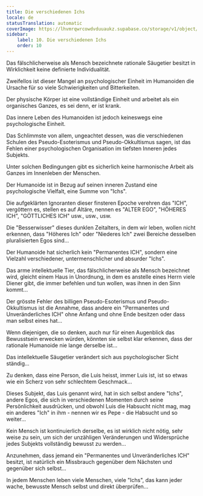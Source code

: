 ```yaml
---
title: Die verschiedenen Ichs
locale: de
statusTranslation: automatic
coverImage: https://lhvmrqwrcowdvduuaukz.supabase.co/storage/v1/object/public/strapi-uploads/small_cover-tratado-de-psicologia-revolucionaria.webp-5e15e1cec4e0ebebcde5d7fc7565d8fd.webp
sidebar:
    label: 10. Die verschiedenen Ichs
    order: 10
---
```

Das fälschlicherweise als Mensch bezeichnete rationale Säugetier besitzt in Wirklichkeit keine definierte Individualität.

Zweifellos ist dieser Mangel an psychologischer Einheit im Humanoiden die Ursache für so viele Schwierigkeiten und Bitterkeiten.

Der physische Körper ist eine vollständige Einheit und arbeitet als ein organisches Ganzes, es sei denn, er ist krank.

Das innere Leben des Humanoiden ist jedoch keineswegs eine psychologische Einheit.

Das Schlimmste von allem, ungeachtet dessen, was die verschiedenen Schulen des Pseudo-Esoterismus und Pseudo-Okkultismus sagen, ist das Fehlen einer psychologischen Organisation im tiefsten Inneren jedes Subjekts.

Unter solchen Bedingungen gibt es sicherlich keine harmonische Arbeit als Ganzes im Innenleben der Menschen.

Der Humanoide ist in Bezug auf seinen inneren Zustand eine psychologische Vielfalt, eine Summe von "Ichs".

Die aufgeklärten Ignoranten dieser finsteren Epoche verehren das "ICH", vergöttern es, stellen es auf Altäre, nennen es "ALTER EGO", "HÖHERES ICH", "GÖTTLICHES ICH" usw., usw., usw.

Die "Besserwisser" dieses dunklen Zeitalters, in dem wir leben, wollen nicht erkennen, dass "Höheres Ich" oder "Niederes Ich" zwei Bereiche desselben pluralisierten Egos sind...

Der Humanoide hat sicherlich kein "Permanentes ICH", sondern eine Vielzahl verschiedener, untermenschlicher und absurder "Ichs".

Das arme intellektuelle Tier, das fälschlicherweise als Mensch bezeichnet wird, gleicht einem Haus in Unordnung, in dem es anstelle eines Herrn viele Diener gibt, die immer befehlen und tun wollen, was ihnen in den Sinn kommt...

Der grösste Fehler des billigen Pseudo-Esoterismus und Pseudo-Okkultismus ist die Annahme, dass andere ein "Permanentes und Unveränderliches ICH" ohne Anfang und ohne Ende besitzen oder dass man selbst eines hat...

Wenn diejenigen, die so denken, auch nur für einen Augenblick das Bewusstsein erwecken würden, könnten sie selbst klar erkennen, dass der rationale Humanoide nie lange derselbe ist...

Das intellektuelle Säugetier verändert sich aus psychologischer Sicht ständig...

Zu denken, dass eine Person, die Luis heisst, immer Luis ist, ist so etwas wie ein Scherz von sehr schlechtem Geschmack...

Dieses Subjekt, das Luis genannt wird, hat in sich selbst andere "Ichs", andere Egos, die sich in verschiedenen Momenten durch seine Persönlichkeit ausdrücken, und obwohl Luis die Habsucht nicht mag, mag ein anderes "Ich" in ihm - nennen wir es Pepe - die Habsucht und so weiter...

Kein Mensch ist kontinuierlich derselbe, es ist wirklich nicht nötig, sehr weise zu sein, um sich der unzähligen Veränderungen und Widersprüche jedes Subjekts vollständig bewusst zu werden...

Anzunehmen, dass jemand ein "Permanentes und Unveränderliches ICH" besitzt, ist natürlich ein Missbrauch gegenüber dem Nächsten und gegenüber sich selbst...

In jedem Menschen leben viele Menschen, viele "Ichs", das kann jeder wache, bewusste Mensch selbst und direkt überprüfen...

